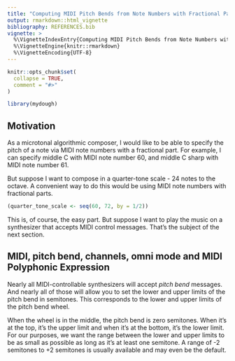 ```yaml
---
title: "Computing MIDI Pitch Bends from Note Numbers with Fractional Parts"
output: rmarkdown::html_vignette
bibliography: REFERENCES.bib
vignette: >
  %\VignetteIndexEntry{Computing MIDI Pitch Bends from Note Numbers with Fractional Parts}
  %\VignetteEngine{knitr::rmarkdown}
  %\VignetteEncoding{UTF-8}
---
```


```r
knitr::opts_chunk$set(
  collapse = TRUE,
  comment = "#>"
)
```

```r
library(mydough)
```

## Motivation

As a microtonal algorithmic composer, I would like to be able to specify
the pitch of a note via MIDI note numbers with a fractional part. For
example, I can specify middle C with MIDI note number 60, and middle C
sharp with MIDI note number 61.

But suppose I want to compose in a quarter-tone scale - 24 notes to the
octave. A convenient way to do this would be using MIDI note numbers
with fractional parts.

```r
(quarter_tone_scale <- seq(60, 72, by = 1/2))

```

This is, of course, the easy part. But suppose I want to play the music
on a synthesizer that accepts MIDI control messages. That's the subject
of the next section.

## MIDI, pitch bend, channels, omni mode and MIDI Polyphonic Expression

Nearly all MIDI-controllable synthesizers will accept *pitch bend*
messages. And nearly all of those will allow you to set the lower and
upper limits of the pitch bend in semitones. This corresponds to the
lower and upper limits of the pitch bend wheel.

When the wheel is in the middle, the pitch bend is zero semitones. When
it's at the top, it's the upper limit and when it's at the bottom, it's
the lower limit. For our purposes, we want the range between the lower
and upper limits to be as small as possible as long as it's at least one
semitone. A range of -2 semitones to +2 semitones is usually available
and may even be the default.
